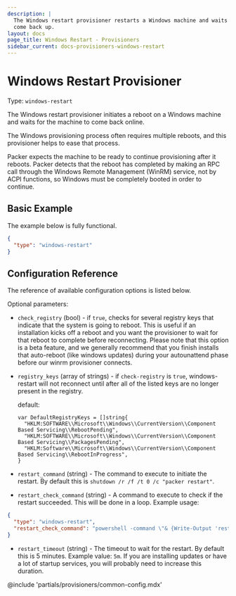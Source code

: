 ```yaml
---
description: |
  The Windows restart provisioner restarts a Windows machine and waits for it to
  come back up.
layout: docs
page_title: Windows Restart - Provisioners
sidebar_current: docs-provisioners-windows-restart
---
```


# Windows Restart Provisioner

Type: `windows-restart`

The Windows restart provisioner initiates a reboot on a Windows machine and
waits for the machine to come back online.

The Windows provisioning process often requires multiple reboots, and this
provisioner helps to ease that process.

Packer expects the machine to be ready to continue provisioning after it
reboots. Packer detects that the reboot has completed by making an RPC call
through the Windows Remote Management (WinRM) service, not by ACPI functions,
so Windows must be completely booted in order to continue.

## Basic Example

The example below is fully functional.

```json
{
  "type": "windows-restart"
}
```

## Configuration Reference

The reference of available configuration options is listed below.

Optional parameters:

- `check_registry` (bool) - if `true`, checks for several registry keys that
  indicate that the system is going to reboot. This is useful if an
  installation kicks off a reboot and you want the provisioner to wait for
  that reboot to complete before reconnecting. Please note that this option
  is a beta feature, and we generally recommend that you finish installs that
  auto-reboot (like windows updates) during your autounattend phase before
  our winrm provisioner connects.

- `registry_keys` (array of strings) - if `check-registry` is `true`,
  windows-restart will not reconnect until after all of the listed keys are
  no longer present in the registry.

  default:

      var DefaultRegistryKeys = []string{
        "HKLM:SOFTWARE\\Microsoft\\Windows\\CurrentVersion\\Component Based Servicing\\RebootPending",
        "HKLM:SOFTWARE\\Microsoft\\Windows\\CurrentVersion\\Component Based Servicing\\PackagesPending",
        "HKLM:Software\\Microsoft\\Windows\\CurrentVersion\\Component Based Servicing\\RebootInProgress",
      }

- `restart_command` (string) - The command to execute to initiate the
  restart. By default this is `shutdown /r /f /t 0 /c "packer restart"`.

- `restart_check_command` (string) - A command to execute to check if the
  restart succeeded. This will be done in a loop. Example usage:

```json
{
  "type": "windows-restart",
  "restart_check_command": "powershell -command \"& {Write-Output 'restarted.'}\""
}
```

- `restart_timeout` (string) - The timeout to wait for the restart. By
  default this is 5 minutes. Example value: `5m`. If you are installing
  updates or have a lot of startup services, you will probably need to
  increase this duration.

@include 'partials/provisioners/common-config.mdx'
